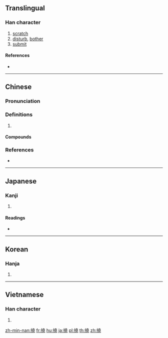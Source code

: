 {{also|挠}}
==Translingual==

===Han character===
{{Han char|rn=64|rad=手|as=12|sn=15|four=54011|canj=QGGU|ids=⿰扌堯}}

# [[scratch]]
# [[disturb]], [[bother]]
# [[submit]]

====References====
* {{Han ref|kx=0454.080|dkj=12698|dj=0803.240|hdz=31952.140|uh=6493|ud=25747|bh=BCB8|bd=48312}}

----

==Chinese==
{{zh-forms|s=挠}}

===Pronunciation===
{{zh-pron
|m=náo
|c=naau6,naau5,naau4
|mn=lā/ngiau/ngiáu
|mc=y
|oc=y
|cat=
}}

===Definitions===
{{zh-hanzi}}

# {{rfdef|zh}}

====Compounds====
{{zh-der|不屈不撓|不撓|以指撓沸|刺撓|堅毅不撓|守正不撓|屈撓|心癢難撓|抓抓撓撓|抓撓|抓撓兒|抓耳撓腮|持正不撓|摧撓|撓北|撓折|撓擾|撓癢癢|撓直為曲|撓秧|撓節|撓辭|撓鉤|撓頭|撧耳撓腮|撾撓|撾耳撓腮|曲撓|氣鼓撓刀|沮撓|百折不撓|神色不撓|臨危不撓|自撓|色撓|阻撓|馬撓子}}

===References===
* {{R:yue:Hanzi}}

----

==Japanese==

===Kanji===
{{ja-kanji|grade=|rs=手12}}

# {{defn|lang=ja|sort=手12}}

====Readings====
* {{ja-readings|on=[[どう]] (dō), [[こう]] (kō), [[じょう]] (jō)|kun=[[たわめる]] (tawameru), [[みだれる]] (midareru), [[みだす]] (midasu)}}

----

==Korean==

===Hanja===
{{ko-hanja|hangeul=요|eumhun=|rv=yo|mr=yo|y=yo}}

# {{defn|lang=ko|sort=手12}}

----

==Vietnamese==

===Han character===
{{vi-readings|rs=手12|hanviet=[[nhéo]], [[nạo]], [[não]], [[ngoéo]]}}

# {{defn|lang=vi|sort=手12}}

[[zh-min-nan:撓]]
[[fr:撓]]
[[hu:撓]]
[[ja:撓]]
[[pl:撓]]
[[th:撓]]
[[zh:撓]]